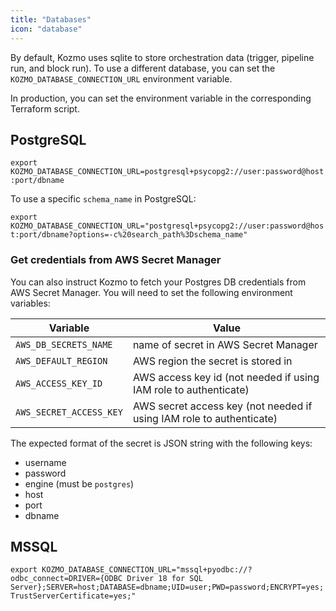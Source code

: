 ```yaml
---
title: "Databases"
icon: "database"
---
```


By default, Kozmo uses sqlite to store orchestration data (trigger, pipeline run, and block run). To use a different database, you can set the `KOZMO_DATABASE_CONNECTION_URL` environment variable.

In production, you can set the environment variable in the corresponding Terraform script.

## PostgreSQL
`export KOZMO_DATABASE_CONNECTION_URL=postgresql+psycopg2://user:password@host:port/dbname`

To use a specific `schema_name` in PostgreSQL:

`export KOZMO_DATABASE_CONNECTION_URL="postgresql+psycopg2://user:password@host:port/dbname?options=-c%20search_path%3Dschema_name"`

### Get credentials from AWS Secret Manager

You can also instruct Kozmo to fetch your Postgres DB credentials from AWS Secret Manager. You will need to
set the following environment variables:

| Variable | Value |
| --- | --- |
| `AWS_DB_SECRETS_NAME` | name of secret in AWS Secret Manager |
| `AWS_DEFAULT_REGION` | AWS region the secret is stored in |
| `AWS_ACCESS_KEY_ID` | AWS access key id (not needed if using IAM role to authenticate) |
| `AWS_SECRET_ACCESS_KEY` | AWS secret access key (not needed if using IAM role to authenticate) |

The expected format of the secret is JSON string with the following keys:
* username
* password
* engine (must be `postgres`)
* host
* port
* dbname

## MSSQL
`export KOZMO_DATABASE_CONNECTION_URL="mssql+pyodbc://?odbc_connect=DRIVER={ODBC Driver 18 for SQL Server};SERVER=host;DATABASE=dbname;UID=user;PWD=password;ENCRYPT=yes;TrustServerCertificate=yes;"`
